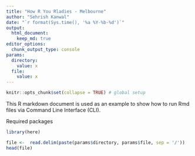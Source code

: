 ```yaml
---
title: "How R You Rladies - Melbourne"
author: "Sehrish Kanwal"
date: "`r format(Sys.time(), '%a %Y-%b-%d')`"
output:
  html_document:
    keep_md: true
editor_options:
  chunk_output_type: console
params:
  directory:
    value: x
  file:
    value: x
---
```


```r
knitr::opts_chunk$set(collapse = TRUE) # global setup
```

This R markdown document is used as an example to show how to run Rmd files via Command Line Interface (CLI).

Required packages

```r
library(here)
```

```r
file <-  read.delim(paste(params$directory, params$file, sep = '/'))
head(file)
```
